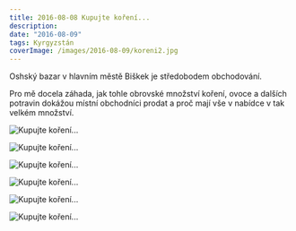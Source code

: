 ```yaml
---
title: 2016-08-08 Kupujte koření...
description:
date: "2016-08-09"
tags: Kyrgyzstán
coverImage: /images/2016-08-09/koreni2.jpg
---
```


Oshský bazar v hlavním městě Biškek je středobodem obchodování.

Pro mě docela záhada, jak tohle obrovské množství koření, ovoce a dalších potravin dokážou místní obchodníci prodat a proč mají vše v nabídce v tak velkém množství.


<Image
  src="/images/2016-08-09/koreni1.jpg"
  alt="Kupujte koření..."
  width={1280}
  height={750}
  priority
  className="next-image"
/>

<Image
  src="/images/2016-08-09/koreni2.jpg"
  alt="Kupujte koření..."
  width={1280}
  height={750}
  priority
  className="next-image"
/>

<Image
  src="/images/2016-08-09/koreni5.jpg"
  alt="Kupujte koření..."
  width={1280}
  height={750}
  priority
  className="next-image"
/>

<Image
  src="/images/2016-08-09/koreni6.jpg"
  alt="Kupujte koření..."
  width={1280}
  height={750}
  priority
  className="next-image"
/>

<Image
  src="/images/2016-08-09/koreni3.jpg"
  alt="Kupujte koření..."
  width={1280}
  height={750}
  priority
  className="next-image"
/>

<Image
  src="/images/2016-08-09/koreni4.jpg"
  alt="Kupujte koření..."
  width={1280}
  height={750}
  priority
  className="next-image"
/>
